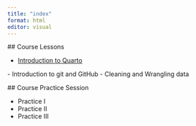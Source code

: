 ```yaml
---
title: "index"
format: html
editor: visual
---
```


\## Course Lessons

- [Introduction to Quarto](scripts/intro.html)

\- Introduction to git and GitHub
- Cleaning and Wrangling data

\## Course Practice Session

- Practice I
- Practice II
- Practice III
